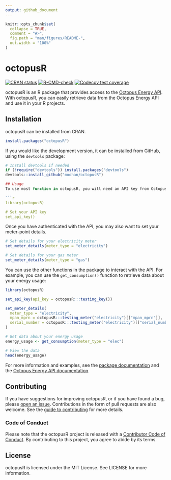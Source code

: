 ```yaml
---
output: github_document
---
```


<!-- README.md is generated from README.Rmd. Please edit that file -->

```r
knitr::opts_chunk$set(
  collapse = TRUE,
  comment = "#>",
  fig.path = "man/figures/README-",
  out.width = "100%"
)
```

# octopusR

<!-- badges: start -->
[![CRAN
status](https://www.r-pkg.org/badges/version/a11ytables)](https://CRAN.R-project.org/package=octopusR)
[![R-CMD-check](https://github.com/Moohan/octopusR/actions/workflows/R-CMD-check.yaml/badge.svg)](https://github.com/Moohan/octopusR/actions/workflows/R-CMD-check.yaml)
[![Codecov test coverage](https://codecov.io/gh/Moohan/octopusR/branch/main/graph/badge.svg)](https://app.codecov.io/gh/Moohan/octopusR?branch=main)
<!-- badges: end -->

octopusR is an R package that provides access to the [Octopus Energy API](https://developer.octopus.energy/docs/api/). With octopusR, you can easily retrieve data from the Octopus Energy API and use it in your R projects.

## Installation
octopusR can be installed from CRAN.

```r
install.packages("octopusR")
```

If you would like the development version, it can be installed from GitHub, using the `devtools` package:

``` r
# Install devtools if needed
if (!require("devtools")) install.packages("devtools")
devtools::install_github("moohan/octopusR")

## Usage
To use most function in octopusR, you will need an API key from Octopus Energy, you can find this on the [developer dashboard](https://octopus.energy/dashboard/developer/). Once you have your API key, you can use the `set_api_key()` function to interactively input and store the API key for the session:

```r
library(octopusR)

# Set your API key
set_api_key()
```

Once you have authenticated with the API, you may also want to set your meter-point details.

```r
# Set details for your electricity meter
set_meter_details(meter_type = "electricity")

# Set details for your gas meter
set_meter_details(meter_type = "gas")
```

You can use the other functions in the package to interact with the API. For example, you can use the `get_consumption()` function to retrieve data about your energy usage:

```r
library(octopusR)

set_api_key(api_key = octopusR:::testing_key())

set_meter_details(
  meter_type = "electricity",
  mpan_mprn = octopusR:::testing_meter("electricity")[["mpan_mprn"]],
  serial_number = octopusR:::testing_meter("electricity")[["serial_number"]]
)
```

```r
# Get data about your energy usage
energy_usage <- get_consumption(meter_type = "elec")

# View the data
head(energy_usage)
```

For more information and examples, see the [package documentation](https://moohan.github.io/octopusR/) and the [Octopus Energy API documentation](https://developer.octopus.energy/docs/api/).

## Contributing

If you have suggestions for improving octopusR, or if you have found a
bug, please [open an issue](https://github.com/Moohan/octopusR/issues).
Contributions in the form of pull requests are also welcome. See the
[guide to contributing](https://moohan.github.io/octopusR/CONTRIBUTING.html) for more details.

### Code of Conduct

Please note that the octopusR project is released with a [Contributor
Code of
Conduct](https://moohan.github.io/octopusR/CODE_OF_CONDUCT.html). By
contributing to this project, you agree to abide by its terms.

## License
octopusR is licensed under the MIT License. See LICENSE for more information.
